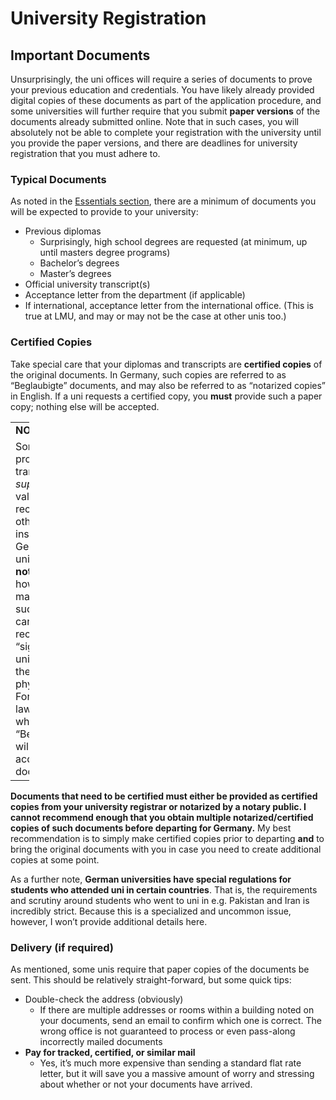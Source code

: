 # University Registration {#chapter-uni-registration}


## Important Documents

Unsurprisingly, the uni offices will require a series of documents to prove your previous education and credentials. You have likely already provided digital copies of these documents as part of the application procedure, and some universities will further require that you submit **paper versions** of the documents already submitted online. Note that in such cases, you will absolutely not be able to complete your registration with the university until you provide the paper versions, and there are deadlines for university registration that you must adhere to.

### Typical Documents

As noted in the [Essentials section](#chapter-essentials), there are a minimum of documents you will be expected to provide to your university:

- Previous diplomas
  - Surprisingly, high school degrees are requested (at minimum, up until masters degree programs)
  - Bachelor's degrees
  - Master's degrees
- Official university transcript(s)
- Acceptance letter from the department (if applicable)
- If international, acceptance letter from the international office. (This is true at LMU, and may or may not be the case at other unis too.)

### Certified Copies

Take special care that your diplomas and transcripts are **certified copies** of the original documents. In Germany, such copies are referred to as "Beglaubigte" documents, and may also be referred to as "notarized copies" in English. If a uni requests a certified copy, you **must** provide such a paper copy; nothing else will be accepted.

---
**NOTE**

Some universities provide official, e-transcripts that are *supposed* to be valid and recognized at other unis and institutions. German universities **will not** accept these, however, as a matter of legality; such e-documents cannot be recognized as "signed" by the university because there is not a physical signature. For that matter, lawyers in German who can perform "Beglaubingungen" will likewise not accept e-documents.

---

**Documents that need to be certified must either be provided as certified copies from your university registrar or notarized by a notary public. I cannot recommend enough that you obtain multiple notarized/certified copies of such documents before departing for Germany.** My best recommendation is to simply make certified copies prior to departing **and** to bring the original documents with you in case you need to create additional copies at some point.

As a further note, **German universities have special regulations for students who attended uni in certain countries**. That is, the requirements and scrutiny around students who went to uni in e.g. Pakistan and Iran is incredibly strict. Because this is a specialized and uncommon issue, however, I won't provide additional details here.

### Delivery (if required)

As mentioned, some unis require that paper copies of the documents be sent. This should be relatively straight-forward, but some quick tips:

- Double-check the address (obviously)
  - If there are multiple addresses or rooms within a building noted on your documents, send an email to confirm which one is correct. The wrong office is not guaranteed to process or even pass-along incorrectly mailed documents
- **Pay for tracked, certified, or similar mail**
  - Yes, it's much more expensive than sending a standard flat rate letter, but it will save you a massive amount of worry and stressing about whether or not your documents have arrived.
